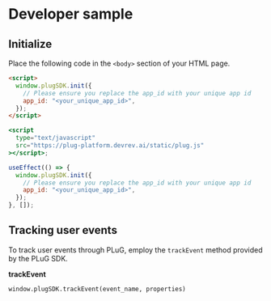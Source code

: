# Developer sample

## Initialize

Place the following code in the `<body>` section of your HTML page.

```html
<script>
  window.plugSDK.init({
    // Please ensure you replace the app_id with your unique app id
    app_id: "<your_unique_app_id>",
  });
</script>
```
```jsx
<script
  type="text/javascript"
  src="https://plug-platform.devrev.ai/static/plug.js"
></script>;
```
```jsx
useEffect(() => {
  window.plugSDK.init({
    // Please ensure you replace the app_id with your unique app id
    app_id: "<your_unique_app_id>",
  });
}, []);
```

## Tracking user events

To track user events through PLuG, employ the `trackEvent` method provided by the PLuG SDK.

**trackEvent**

```
window.plugSDK.trackEvent(event_name, properties)

```